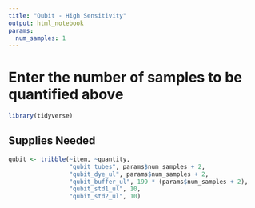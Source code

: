 ```yaml
---
title: "Qubit - High Sensitivity"
output: html_notebook
params:
  num_samples: 1
---
```


# Enter the number of samples to be quantified above
```r
library(tidyverse)
```

## Supplies Needed
```r
qubit <- tribble(~item, ~quantity, 
                 "qubit_tubes", params$num_samples + 2,
                 "qubit_dye_ul", params$num_samples + 2,
                 "qubit_buffer_ul", 199 * (params$num_samples + 2),
                 "qubit_std1_ul", 10,
                 "qubit_std2_ul", 10)

```

